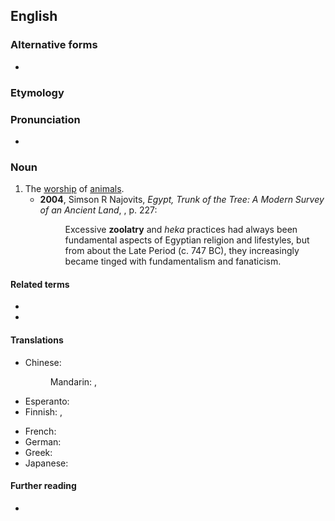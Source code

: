 {{also|zoölatry}}

==English==

===Alternative forms===
* {{l|en|zoölatry}}

===Etymology===
{{confix|en|zoo|latry}}

===Pronunciation===
* {{IPA|en|/zəʊˈɒlətɹi/|/zuːˈɒlətɹi/}}

===Noun===
{{en-noun|-}}

# The [[worship]] of [[animal]]s.
#* '''2004''', Simson R Najovits, ''Egypt, Trunk of the Tree: A Modern Survey of an Ancient Land'', {{ISBN|0875862578}}, p. 227:
#*: Excessive '''zoolatry''' and ''heka'' practices had always been fundamental aspects of Egyptian religion and lifestyles, but from about the Late Period (c. 747 BC), they increasingly became tinged with fundamentalism and fanaticism.

====Related terms====
* {{l|en|zoolater}}
* {{l|en|zoolatrous}}

====Translations====
{{trans-top|worship of animals}}
* Chinese:
*: Mandarin: {{t|cmn|動物崇拜}}, {{t|cmn|动物崇拜|tr=dòngwù chóngbài}}
* Esperanto: {{t|eo|zoolatrio}}
* Finnish: {{t|fi|eläintenpalvonta}}, {{t|fi|zoolatria}}
{{trans-mid}}
* French: {{t+|fr|zoolâtrie|f}}
* German: {{t+|de|Zoolatrie|f}}
* Greek: {{t+|el|ζωολατρία|f}}
* Japanese: {{t|ja|動物崇拝|tr=どうぶつすうはい, dōbutsusūhai}}
{{trans-bottom}}

====Further reading====
*{{pedialite|Animal worship}}